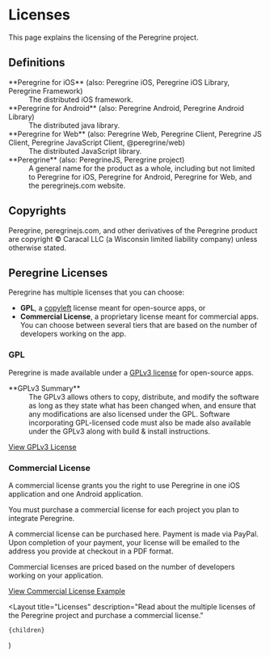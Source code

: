 
# Licenses

This page explains the licensing of the Peregrine project.

## Definitions

<dl>
  <dt>
    **Peregrine for iOS** (also: Peregrine iOS, Peregrine iOS Library, Peregrine
    Framework)
  </dt>
  <dd>The distributed iOS framework.</dd>
  <dt>
    **Peregrine for Android** (also: Peregrine Android, Peregrine Android
    Library)
  </dt>
  <dd>The distributed java library.</dd>
  <dt>
    **Peregrine for Web** (also: Peregrine Web, Peregrine Client, Peregrine JS
    Client, Peregrine JavaScript Client, @peregrine/web)
  </dt>
  <dd>The distributed JavaScript library.</dd>
  <dt>**Peregrine** (also: PeregrineJS, Peregrine project)</dt>
  <dd>
    A general name for the product as a whole, including but not limited to
    Peregrine for iOS, Peregrine for Android, Peregrine for Web, and the
    peregrinejs.com website.
  </dd>
</dl>

## Copyrights

Peregrine, peregrinejs.com, and other derivatives of the Peregrine product are
copyright &copy; <CurrentYear /> Caracal LLC (a Wisconsin limited liability
company) unless otherwise stated.

## Peregrine Licenses

Peregrine has multiple licenses that you can choose:

- **GPL**, a [copyleft](https://en.wikipedia.org/wiki/Copyleft) license meant
  for open-source apps, or
- **Commercial License**, a proprietary license meant for commercial apps. You
  can choose between several tiers that are based on the number of developers
  working on the app.

<LicenseSelect />

### GPL

Peregrine is made available under a
[GPLv3 license](https://en.wikipedia.org/wiki/GNU_General_Public_License) for
open-source apps.

<dl>
  <dt>**GPLv3 Summary**</dt>
  <dd>
    The GPLv3 allows others to copy, distribute, and modify the software as long
    as they state what has been changed when, and ensure that any modifications
    are also licensed under the GPL. Software incorporating GPL-licensed code
    must also be made also available under the GPLv3 along with build & install
    instructions.
  </dd>
</dl>

[View GPLv3 License](https://opensource.org/licenses/gpl-3.0.html)

### Commercial License

A commercial license grants you the right to use Peregrine in one iOS
application and one Android application.

You must purchase a commercial license for each project you plan to integrate
Peregrine.

A commercial license can be purchased here. Payment is made via PayPal. Upon
completion of your payment, your license will be emailed to the address you
provide at checkout in a PDF format.

Commercial licenses are priced based on the number of developers working on your
application.

[View Commercial License Example](/license/commercial-license-example)

  <Layout
    title="Licenses"
    description="Read about the multiple licenses of the Peregrine project and purchase a commercial license."
  >
    {children}
  </Layout>
)
